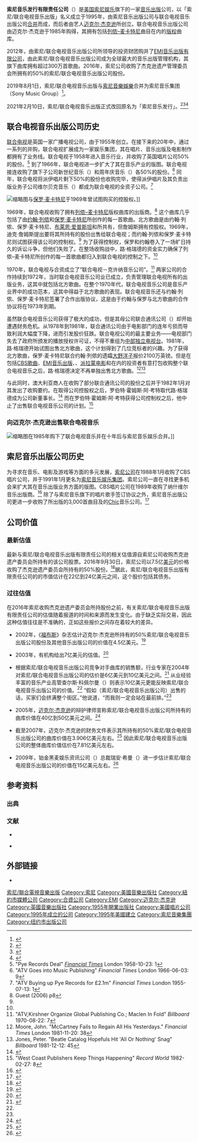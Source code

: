 {{NoteTA
|G1 = Music
|G2 = Show
}}
{{Infobox company
| name = 索尼音乐发行有限责任公司
| name_en = Sony Music Publishing LLC
| logo = 
| logo_size = 200px
| former_name = 索尼/联合电视音乐出版<br/>（1995年－2021年）
| type = [[有限公司|有限责任公司]]
| foundation = 1995年
| location = {{USA}}[[纽约州|纽约州]][[纽约市|纽约市]][[麥迪遜大道|麥迪遜大道]]25号
| founder = {{Link-en|路·格瑞德|Lew Grade}}
| key_people = {{Plain list|
*{{Link-en|马丁·班迪尔|Martin Bandier}}
*（[[董事长|董事长]]兼[[首席执行官|首席执行官]]）
*[[迈克尔·杰克逊|迈克尔·杰克逊]]
}}
| industry = [[音樂出版社|音乐出版]]
| owner = [[索尼美国|索尼美国]]<ref>{{Cite web|url=http://ec.europa.eu/competition/mergers/cases/decisions/m8018_352_3.pdf|title=Case M.8018 - SONY CORPORATION OF AMERICA / SONY-ATV MUSIC PUBLISHING|accessdate=2019-03-02|author=|date=2016-08-01|publisher=[[欧洲联盟委员会|欧盟委员会]]}}</ref><ref>{{Cite web|url=https://www.bloomberg.com/research/stocks/private/snapshot.asp?privcapId=2527214|title=Company Overview of Sony/ATV Music Publishing, LLC|accessdate=2019-03-02|author=|date=|publisher=[[彭博有限合夥企業|彭博有限合夥企業]]}}</ref>
| parent = [[索尼娱乐|索尼娱乐]]
| subsid = {{Plain list|
* [[EMI音樂出版|EMI音乐出版有限公司]]
* {{Link-en|极端音乐|Extreme Music}}
* {{Link-en|联合制作音乐|APM Music}}
}}
| homepage = {{URL|https://www.sonymusicpub.com/}}
}}
'''索尼音乐发行有限责任公司'''（{{Lang-en|Sony Music Publishing LLC}}）是[[美国|美国]][[索尼娱乐|索尼娱乐]]旗下的一家[[音樂出版社|音乐出版]]公司，以「索尼/联合电视音乐出版」名义成立于1995年，由索尼音乐出版公司与联合电视音乐出版公司[[并购|合并]]而成，而后者由艺人[[迈克尔·杰克逊|迈克尔·杰克逊]]所创立。联合电视音乐出版公司由迈克尔·杰克逊于1985年购得，其拥有包括[[列侬–麦卡特尼|列侬–麦卡特尼]]曲目在内的[[版权|版权]]曲库。

2012年，由索尼/联合电视音乐出版公司所领导的投资财团购并了[[EMI音樂出版|EMI音乐出版有限公司]]，由此索尼/联合电视音乐出版公司成为全球最大的音乐出版管理机构，其旗下曲库拥有超过300万首歌曲。2016年，索尼公司收购了杰克逊遗产管理委员会所拥有的50%的索尼/联合电视音乐出版公司股份。

2019年8月1日，索尼/联合电视音乐出版与[[索尼音樂娛樂|索尼音樂娛樂]]合并为索尼音乐集团（Sony Music Group）<ref name="rollingstone">{{Cite web|title=Sony’s Music Recording and Music Publishing Companies Are Now One|url=https://www.rollingstone.com/music/music-news/sonys-music-recording-and-music-publishing-companies-are-now-one-860134/|accessdate=2019-10-15|date=2019-07-17|last=Wang|first=Amy X.|work=Rolling Stone|language=en-US}}</ref>。

2021年2月10日，索尼/联合电视音乐出版正式改回原名为「索尼音乐发行」。<ref>{{cite web |title=Sony Music Publishing |url=https://www.sonymusicpub.com/en/news/3194/introducing-the-new-sony-music-publishing |website=www.sonymusicpub.com |accessdate=2021-02-18 |language=en}}</ref><ref>{{cite web |title=Sony Music Publishing returns with a ‘modern vision’ – via a re-brand of Sony/ATV |url=https://www.musicbusinessworldwide.com/sony-music-publishing-returns-as-a-modern-vision-and-a-global-re-brand-of-sony-atv/ |website=Music Business Worldwide |accessdate=2021-02-18 |language=en |date=2021-02-10}}</ref><ref>{{cite web |title=索雅音乐版权公司正式更名为索尼音乐发行公司 强化索尼集团音乐出版业务，推出全新品牌形象 |url=https://www.sony.com.cn/content/sonyportal/zh-cn/cms/newscenter/corporate/2021/20210220-2.html |website=www.sony.com.cn |accessdate=2021-04-06}}</ref>

== 联合电视音乐出版公司历史 ==
[[联合电视|联合电视]]是英国一家广播电视公司，由{{Link-en|路·格瑞德|Lew Grade}}于1955年创立。在接下来的20年中，通过一系列的并购，联合电视扩展成为一家娱乐集团，其在唱片、音乐出版及电影制作都拥有了业务线。联合电视于1958年进入音乐行业，并收购了英国唱片公司{{Link-en|派伊唱片|Pye Records}}50%的股份。<ref>"Pye Records Deal" ''[[Financial_Times|Financial Times]]'' London 1958-10-23: 1</ref> 到了1966年，联合电视进一步扩大了其在音乐产业的版图。联合电视接连收购了{{Link-en|查普尔公司|Chappell & Co.}}旗下子公司新世纪音乐（{{lang|en|New World Music}}）和周年庆音乐（{{lang|en|Jubilee Music}}）各50%的股份。<ref>"ATV Goes into Music Publishing" ''Financial Times'' London 1966-06-03: 9</ref> 同年，联合电视将派伊唱片剩下50%的股份也收购完毕，使得派伊唱片及其负责出版业务子公司维尔贝克音乐（{{lang|en|Welbeck Music}}）都成为联合电视的全资子公司。<ref>"ATV Buying up Pye Records for £2.1m" ''Financial Times'' London 1955-07-13: 1</ref>

[[File:Lennon-McCartney.JPG|缩略图]]与[[保罗·麦卡特尼|保罗·麦卡特尼]]于1969年曾试图购买{{Link-en|北方歌曲|Northern Songs}}的控股权。]]

1969年，联合电视收购了拥有[[列侬–麦卡特尼|列侬–麦卡特尼]]版权曲库的出版商{{Link-en|北方歌曲|Northern Songs}}。<ref name="guest 8">Guest (2006) p8</ref> 这个曲库几乎包括了由[[约翰·列侬|约翰·列侬]]和[[保罗·麦卡特尼|保罗·麦卡特尼]]所创作的每一首歌曲。北方歌曲是由约翰·列侬、保罗·麦卡特尼、[[布莱恩·爱普斯坦|布莱恩·爱普斯坦]]和{{Link-en|迪克·詹姆斯|Dick James}}所共有，但詹姆斯拥有控股权。1969年，迪克·詹姆斯提出要将其所持有的股份出售给联合电视；而约翰·列侬和保罗·麦卡特尼则试图获得该公司的控制权。<ref name="guest 8"/> 为了获得控制权，保罗和约翰卷入了一场旷日持久的诉讼斗争，但他们失败了。在整场收购战中，路·格瑞德的资金实力确保了列侬–麦卡特尼所创作的每一首歌曲都归入到联合电视的控制之下。<ref name="guest 8"/>

1970年，联合电视与{{Link-en|唐·克许纳|Don Kirshner|克许纳娱乐}}合资成立了“联合电视－克许纳音乐公司”。<ref>"ATV,Kirshner Organize Global Publishing Co.; Maclen In Fold" ''Billboard'' 1970-08-22: 7</ref> 两家公司的合作持续到1972年，当时联合电视音乐公司业已成立，负责管理联合电视所有的出版业务，这其中就包括北方歌曲。在整个1970年代，联合电视音乐公司是音乐产业界中的成功范本，这其中得益于北方歌曲的表现。联合电视音乐还与约翰·列侬、保罗·麦卡特尼签署了合作出版协议，这是由于约翰与保罗与北方歌曲的合作协议将在1973年到期。

虽然联合电视音乐公司获得了极大的成功，但是其母公司联合通讯公司（{{lang|en|Associated Communications Corporation}}）却开始遭遇财务危机。从1978年到1981年，联合通讯公司由于电影部门的连年亏损而导致利润大幅度下降，进而引发股价狂跌。联合电视公司的最主要业务——电视部门失去了政府所颁发的播放授权许可证，不得不重组为[[ITV中部|中部独立电视台]]。1981年，路·格瑞德开始试图出售北方歌曲，这个计划得到了几位竞标者的兴趣。为了获得北方歌曲，保罗·麦卡特尼联合约翰·列侬的遗孀[[大野洋子|大野洋子]]报价2100万英镑。但是在包括[[索尼音乐娱乐|CBS歌曲]]、[[EMI音乐出版|EMI音乐出版]]、{{Link-en|华纳通讯|Warner Communications}}、[[派拉蒙电影|派拉蒙电影]]和{{Link-en|马丁·班迪尔|Martin Bandier|娱乐公司}}在内的投资者有意打包收购整个联合电视音乐之后，路·格瑞德决定不再单独出售北方歌曲。<ref>Moore, John. "McCartney Fails to Regain All His Yesterdays." ''Financial Times'' London 1981-11-20: 38</ref><ref>Jones, Peter. "Beatle Catalog Hopefuls Hit 'All Or Nothing' Snag" ''Billboard'' 1981-12-12: 45</ref>

与此同时，澳大利亚商人{{Link-en|罗伯特·霍姆斯·阿·考特|Robert Holmes à Court}}在收购了部分联合通讯公司的股份之后并于1982年1月对其发出了收购要约。在取得公司控股权之后，罗伯特·霍姆斯·阿·考特取代路·格瑞德成为公司新董事长。<ref>{{cite web |url=http://adbonline.anu.edu.au/biogs/A170543b.htm |title=Holmes à Court, Michael Robert Hamilton (1937–1990) |work=Australian Dictionary of Biography Online Edition |publisher=Melbourne University Publishing, The Australian National University |accessdate=2010-01-02 |archive-date=2011-04-15 |archive-url=https://web.archive.org/web/20110415071044/http://adbonline.anu.edu.au/biogs/A170543b.htm |dead-url=no }}</ref> 而在罗伯特·霍姆斯·阿·考特获得公司控制权之后，他中止了出售联合电视音乐公司的计划。<ref>"West Coast Publishers Keep Things Happening" ''Record World'' 1982-02-27: 8</ref>

=== 向迈克尔·杰克逊出售联合电视音乐 ===
[[File:Michael_1988_by_himself.jpg|缩略图]]在1985年购下了联合电视音乐并在十年后与索尼音乐娱乐合并。]]

== 索尼音乐出版公司历史 ==
为寻求在音乐、电影及游戏等方面的多元发展，[[索尼公司|索尼公司]]在1988年1月收购了CBS唱片公司，并于1991年1月更名为[[索尼音乐娱乐|索尼音乐娱乐集团]]。索尼公司一直在寻找更多机会来扩大其在音乐出版业务方面的版图。CBS唱片公司在1989年收购了纳什维尔音乐出版商{{Link-en|树国际出版社|Tree International Publishing}}。<ref>{{Cite news| issn = 0362-4331| last = Pareles| first = Jon| title = THE MEDIA BUSINESS; CBS Records to Buy Tree, Ending an Era in Nashville| work = The New York Times| accessdate = 2018-12-29| date = 1989-01-04| url = https://www.nytimes.com/1989/01/04/business/the-media-business-cbs-records-to-buy-tree-ending-an-era-in-nashville.html}}</ref> 除了与索尼音乐旗下的唱片歌手签订协议之外，索尼音乐出版公司更进一步收购了{{Link-en|佛瑞德·费雪|Fred Fisher}}所出版的3,000首曲目及{{Link-en|尼尔·罗杰斯|Nile Rodgers}}的[[Chic|Chic]]音乐公司。<ref>{{cite magazine |last=Lichtman |first=Irv |date=June 17, 1995 |title=Sony Adds Nile Rodgers, Fisher Catalogs |url= |magazine=Billboard |location=New York, New York |publisher=Billboard Music Group |access-date= }}</ref>

== 公司价值 ==
=== 最新估值 ===
最新与索尼/联合电视音乐出版有限责任公司的相关估值源自索尼公司收购杰克逊遗产委员会所持有的该公司股票。2016年9月30日，索尼公司以7.5亿[[美元|美元]]的价格收购了杰克逊遗产委员会所持有的50%股份。<ref name="Sony News Release 2016-10-03">{{cite web| url=http://www.sony.net/SonyInfo/News/Press/201610/16-1003E/index.html|title=Sony Corporation and Jackson Estate Announce Closing of Sony's Purchase of Remaining 50% Interest in Sony/ATV Music Publishing|date=2016-10-03|accessdate=2016-10-06}}</ref>据此，索尼/联合电视音乐出版有限责任公司的的市值估计在22亿到24亿美元之间，这个股价包括其债务。

=== 过往估值 ===
在2016年索尼收购杰克逊遗产委员会所持股份之前，有关索尼/联合电视音乐出版有限责任公司的估值随着报道的时间和来源而发生变化。由于缺乏实际交易，因此这种估值往往是不准确的，正如这些报价之间存在着较大的差异。

* 2002年，《[[福布斯|福布斯]]》杂志估计迈克尔·杰克逊所持有的50%索尼/联合电视音乐出版公司股份及其他音乐出版公司的价值在4.5亿美元。<ref name="Who's The Unfairest Of Them All?">{{cite news|url=https://www.forbes.com/forbes/2002/0812/054_print.html|title=Who's The Unfairest of Them All?|last=Pulley|first=Brett|date=2002-12-08|publisher=Forbes|accessdate=2009-04-08}}</ref>

* 2003年，有机构给出7亿美元的估值。<ref name="For Jackson, scandal could spell financial ruin">{{cite news|url=https://www.usatoday.com/life/2003-11-24-jackson-finances_x.htm|title=For Jackson, scandal could spell financial ruin|last=Gundersen|first=Edna|date=2003-11-25|publisher=USA Today|accessdate=2009-04-08|archive-date=2011-08-19|archive-url=https://web.archive.org/web/20110819205859/http://www.usatoday.com/life/2003-11-24-jackson-finances_x.htm|dead-url=no}}</ref>

* 根据索尼/联合电视音乐出版公司竞争对手曲库的销售额，行业专家在2004年对索尼/联合电视音乐出版公司的估价是6亿美元到10亿美元之间。<ref name="Jackson's finances are solid, adviser says">{{cite news|url=https://www.usatoday.com/life/people/2004-04-27-jackson-finances_x.htm|title=Jackson's finances are solid, adviser says|last=Gary|first=Strauss|date=2004-04-27|publisher=USA Today|accessdate=2009-04-08|archive-date=2011-05-22|archive-url=https://web.archive.org/web/20110522213706/http://www.usatoday.com/life/people/2004-04-27-jackson-finances_x.htm|dead-url=no}}</ref> 从业经验丰富的音乐产业高管查尔斯·科佩尔曼（{{lang|en|Charles Koppelman}}）则表示10亿美元更能反映索尼/联合电视音乐出版公司的价值。<ref name="Jackson's finances are solid, adviser says" /> “假如（索尼/联合电视音乐出版公司）出售的话，买家们会挤满整个街区。”他说道，“而我则一定会站在最前排。”<ref name="Jackson's finances are solid, adviser says" />

* 2005年，[[迈克尔·杰克逊|迈克尔·杰克逊]]的辩护律师{{Link-en|托马斯·梅瑟罗|Thomas Mesereau}}宣称索尼/联合电视音乐出版公司所持有的曲库价值在40亿到50亿美元之间。<ref name="Witness: Jacko Lived Way Above Means">{{cite news|url=http://www.foxnews.com/story/0,2933,155356,00.html|title=Witness: Jacko Lived Way Above Means|date=2005-05-03|publisher=Fox News|accessdate=2009-06-06|archive-url=https://web.archive.org/web/20070530052711/http://www.foxnews.com/story/0,2933,155356,00.html|archive-date=2007-05-30|dead-url=yes}}</ref>

* 截至2007年，迈克尔·杰克逊的财务文件表示其所持有的50%索尼/联合电视音乐出版公司的曲库价值在3.906亿美元左右。<ref>{{cite news|url=http://www.cbsnews.com/stories/2009/06/30/entertainment/main5125862.shtml | title=Family: Michael Jackson Had A Will|work=CBS News|date=2009-06-30|accessdate=2014-10-06}}</ref> 因此索尼/联合电视音乐出版公司的整体曲库价值估价在7.81亿美元左右。

* 2009年，铂金黑麦娱乐资讯公司（{{lang|en|Platinum Rye}}）总裁瑞安·希曼（{{lang|en|Ryan Schinman}}）进一步估计索尼/联合电视音乐出版公司的价值在15亿美元左右。<ref name="value">{{cite news|url=http://forbes.com/2009/06/26/michael-jackson-beatles-business-media-estate.html|title=Michael Jackson's Estate Sale|author=Zack O'Malley Greenburg|date=2009-06-26|work=Forbes|accessdate=2009-06-27}}</ref>

== 参考资料 ==
=== 出典 ===
{{Reflist|4}}

=== 文献 ===
* {{cite book |author1=Lynton Guest |title=The Trials of Michael Jackson |date=2006-10-01 |publisher=Aureus Publishing |isbn=9781899750405 |url=https://books.google.com.tw/books?id=3hSWAAAACAAJ |accessdate=2019-02-26}}

* {{cite book |author1=J. Randy Taraborrelli |title=Michael Jackson: The Magic and the Madness |date=2004 |publisher=Pan Books |isbn=9780330420051 |url=https://books.google.ru/books?id=jLz3nQEACAAJ |accessdate=2019-02-26}}

== 外部链接 ==
{{Portal|音乐}}

* {{Official website|https://www.sonyatv.com/}}

{{索尼}}
{{音樂產業}}

{{Authority control}}

[[Category:索尼/聯合電視音樂出版|]]
[[Category:索尼|Category:索尼]]
[[Category:美國音樂出版社|Category:美國音樂出版社]]
[[Category:紐約市媒體公司|Category:紐約市媒體公司]]
[[Category:合資公司|Category:合資公司]]
[[Category:EMI|Category:EMI]]
[[Category:迈克尔·杰克逊|Category:迈克尔·杰克逊]]
[[Category:英國音樂出版社|Category:英國音樂出版社]]
[[Category:1955年開業出版社|Category:1955年開業出版社]]
[[Category:美國唱片公司|Category:美國唱片公司]]
[[Category:1995年成立的公司|Category:1995年成立的公司]]
[[Category:1995年美國建立|Category:1995年美國建立]]
[[Category:索尼音樂集團|Category:索尼音樂集團]]
[[Category:纽约市出版公司|Category:纽约市出版公司]]
